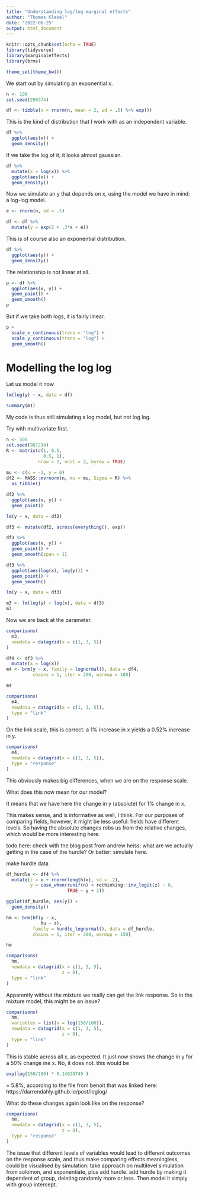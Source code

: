 ```yaml
---
title: "Understanding log/log marginal effects"
author: "Thomas Klebel"
date: '2022-06-25'
output: html_document
---
```


```r
knitr::opts_chunk$set(echo = TRUE)
library(tidyverse)
library(marginaleffects)
library(brms)

theme_set(theme_bw())
```

We start out by simulating an exponential x.
```r
n <- 100
set.seed(298374)

df <- tibble(x = rnorm(n, mean = 2, sd = .5) %>% exp())
```

This is the kind of distribution that I work with as an independent variable.
```r
df %>% 
  ggplot(aes(x)) +
  geom_density()
```

If we take the log of it, it looks almost gaussian.

```r
df %>% 
  mutate(x = log(x)) %>% 
  ggplot(aes(x)) +
  geom_density()
```

Now we simulate an y that depends on x, using the model we have in mind: a 
log-log model.

```r
e <- rnorm(n, sd = .5)

df <- df %>% 
  mutate(y = exp(2 + .3*x + e))
```

This is of course also an exponential distribution.

```r
df %>% 
  ggplot(aes(y)) +
  geom_density()
```
The relationship is not linear at all.
```r
p <- df %>% 
  ggplot(aes(x, y)) +
  geom_point() +
  geom_smooth()
p
```
But if we take both logs, it is fairly linear.
```r
p + 
  scale_x_continuous(trans = "log") +
  scale_y_continuous(trans = "log") +
  geom_smooth()
```

# Modelling the log log
Let us model it now
```r
lm(log(y) ~ x, data = df)
```
```r
summary(m1)
```
My code is thus still simulating a log model, but not log log.

Try with multivariate first.

```r
n <- 500
set.seed(987234)
R <- matrix(c(1, 0.5,
              0.5, 1), 
            nrow = 2, ncol = 2, byrow = TRUE)
            
mu <- c(x = -1, y = 0)
df2 <- MASS::mvrnorm(n, mu = mu, Sigma = R) %>% 
  as_tibble()
```

```r
df2 %>% 
  ggplot(aes(x, y)) +
  geom_point()
```
```r
lm(y ~ x, data = df2)
```


```r
df3 <- mutate(df2, across(everything(), exp))
```

```r
df3 %>% 
  ggplot(aes(x, y)) +
  geom_point() +
  geom_smooth(span = 1)
```
```r
df3 %>% 
  ggplot(aes(log(x), log(y))) +
  geom_point() +
  geom_smooth()
```
```r
lm(y ~ x, data = df3)
```
```r
m3 <- lm(log(y) ~ log(x), data = df3)
m3
```
Now we are back at the parameter.


```r
comparisons(
  m3, 
  newdata = datagrid(x = c(1, 3, 5))
)
```

```r
df4 <- df3 %>% 
  mutate(x = log(x))
m4 <- brm(y ~ x, family = lognormal(), data = df4,
          chains = 1, iter = 200, warmup = 100)
```
```r
m4
```

```r
comparisons(
  m4, 
  newdata = datagrid(x = c(1, 3, 5)),
  type = "link"
)
```
On the link scale, this is correct: a 1% increase in x yields a 0.52% increase 
in y.

```r
comparisons(
  m4, 
  newdata = datagrid(x = c(1, 3, 5)),
  type = "response"
)
```
This obviously makes big differences, when we are on the response scale.

What does this now mean for our model?

It means that we have here the change in y (absolute) for 1% change in x.

This makes sense, and is informative as well, I think. For our purposes of 
comparing fields, however, it might be less useful: fields have different levels.
So having the absolute changes robs us from the relative changes, which would be
more interesting here.

todo here: check with the blog post from andrew heiss: what are we actually 
getting in the case of the hurdle? Or better: simulate here.

make hurdle data
```r
df_hurdle <- df4 %>% 
  mutate(z = x + rnorm(length(x), sd = .2),
         y = case_when(runif(n) < rethinking::inv_logit(z) ~ 0,
                       TRUE ~ y + 2))
```

```r
ggplot(df_hurdle, aes(y)) +
  geom_density()
```
```r
hm <- brm(bf(y ~ x,
             hu ~ z),
          family = hurdle_lognormal(), data = df_hurdle,
          chains = 1, iter = 300, warmup = 150)
```

```r
hm
```

```r
comparisons(
  hm, 
  newdata = datagrid(x = c(1, 3, 5),
                     z = 0),
  type = "link"
)
```
Apparently without the mixture we really can get the link response. So in the
mixture model, this might be an issue?

```r
comparisons(
  hm, 
  variables = list(x = log(150/100)),
  newdata = datagrid(x = c(1, 3, 5),
                     z = 0),
  type = "link"
)
```
This is stable across all x, as expected. It just now shows the change in y for 
a 50% change ine x.
No, it does not.
this would be
```r
exp(log(150/100) * 0.14028749 )
```
= 5.8%, according to the file from benoit that was linked here: https://darrendahly.github.io/post/loglog/


What do these changes again look like on the response?
```r
comparisons(
  hm, 
  newdata = datagrid(x = c(1, 3, 5),
                     z = 0),
  type = "response"
)
```

The issue that different levels of variables would lead to different outcomes
on the response scale, and thus make comparing effects meaningless, could be
visualised by simulation: take approach on multilevel simulation from 
solomon, and exponentiate, plus add hurdle. add hurdle by making it dependent of
group, deleting randomly more or less. Then model it simply with group intercept.
